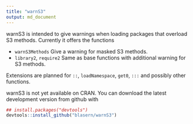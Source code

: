 ```yaml
---
title: "warnS3"
output: md_document
---
```


warnS3 is intended to give warnings when loading packages that overload S3 methods. Currently it offers the functions

* `warnS3Methods` Give a warning for masked S3 methods.
* `library2`, `require2` Same as base functions with additional warning for S3 methods. 

Extensions are planned for `::`, `loadNamespace`, `get0`, `:::` and possibly other functions.

warnS3 is not yet available on CRAN. You can download the latest development version from github with

```r
## install.packages("devtools")
devtools::install_github("blasern/warnS3")
```